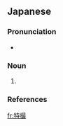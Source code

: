==Japanese==
{{ja-kanjitab|とく|さつ|yomi=on}}

===Pronunciation===
* {{ja-pron|とくさつ|y=o|acc=0|dev=2|acc_ref=NHK}}

===Noun===
{{ja-noun|とくさつ}}

# {{abbreviation of|特殊撮影|lang=ja}}

===References===
<references/>

[[fr:特撮]]